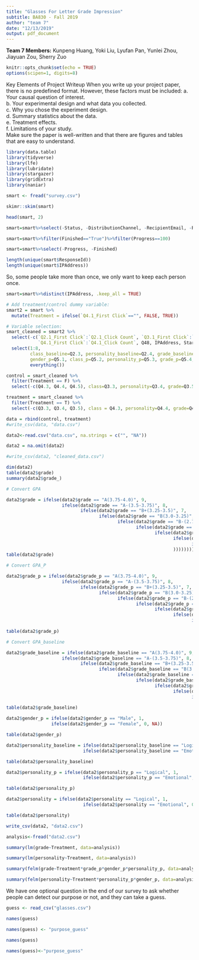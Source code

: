 ```yaml
---
title: "Glasses For Letter Grade Impression"
subtitle: BA830 - Fall 2019
author: "team 7"
date: "12/13/2019"
output: pdf_document
---
```


**Team 7 Members:** Kunpeng Huang, Yoki Liu, Lyufan Pan, Yunlei Zhou, Jiayuan Zou, Sherry Zuo

```r
knitr::opts_chunk$set(echo = TRUE)
options(scipen=1, digits=8)
```

Key Elements of Project Writeup
When you write up your project paper, there is no predefined format. However, these factors must be included:
a. Your causal question of interest.  
b. Your experimental design and what data you collected.  
c. Why you chose the experiment design.  
d. Summary statistics about the data.  
e. Treatment effects.  
f. Limitations of your study.  
Make sure the paper is well-written and that there are figures and tables that are easy to understand.

```r
library(data.table)
library(tidyverse)
library(lfe)
library(lubridate)
library(stargazer)
library(gridExtra)
library(naniar)
```

```r
smart <- fread("survey.csv")
```

```r
skimr::skim(smart)
```

```r
head(smart, 2)
```

```r
smart=smart%>%select(-Status, -DistributionChannel, -RecipientEmail, -RecipientFirstName, -RecipientLastName, -ExternalReference, -UserLanguage)
```

```r
smart=smart%>%filter(Finished=="True")%>%filter(Progress==100)
```

```r
smart=smart%>%select(-Progress, -Finished)
```

```r
length(unique(smart$ResponseId))
length(unique(smart$IPAddress))
```
So, some people take more than once, we only want to keep each person once.
```r
smart=smart%>%distinct(IPAddress, .keep_all = TRUE)
```
```r
# Add treatment/control dummy variable:
smart2 = smart %>% 
  mutate(Treatment = ifelse(`Q4.1_First Click`=="", FALSE, TRUE))

# Variable selection:
smart_cleaned = smart2 %>% 
  select(-c(`Q2.1_First Click`:`Q2.1_Click Count`, `Q3.1_First Click`:`Q3.1_Click Count`, 
            `Q4.1_First Click`:`Q4.1_Click Count`, Q48, IPAddress, StartDate, EndDate, ResponseId)) %>% 
  select(1:8, 
         class_baseline=Q2.3, personality_baseline=Q2.4, grade_baseline=Q2.5, 
         gender_p=Q5.1, class_p=Q5.2, personality_p=Q5.3, grade_p=Q5.4,
         everything())
```

```r
control = smart_cleaned %>% 
  filter(Treatment == F) %>% 
  select(-c(Q4.3, Q4.4, Q4.5), class=Q3.3, personality=Q3.4, grade=Q3.5)

treatment = smart_cleaned %>% 
  filter(Treatment == T) %>% 
  select(-c(Q3.3, Q3.4, Q3.5), class = Q4.3, personality=Q4.4, grade=Q4.5) 

data = rbind(control, treatment)
#write_csv(data, "data.csv")
```
```r
data2<-read.csv("data.csv", na.strings = c("", "NA"))
```
```r
data2 = na.omit(data2)
```
```r
#write_csv(data2, "cleaned_data.csv")
```
```r
dim(data2)
table(data2$grade)
summary(data2$grade_)
```

```r
# Convert GPA

data2$grade = ifelse(data2$grade == "A(3.75-4.0)", 9,
                     ifelse(data2$grade == "A-(3.5-3.75)", 8,
                            ifelse(data2$grade == "B+(3.25-3.5)", 7,
                                   ifelse(data2$grade == "B(3.0-3.25)", 6,
                                          ifelse(data2$grade == "B-(2.75-3.0)", 5,
                                                 ifelse(data2$grade == "C+(2.5-2.75)", 4,
                                                        ifelse(data2$grade == "C(2.25-2.5)", 3,
                                                               ifelse(data2$grade == "C-(2.0-2.25)", 2,
                                                                      ifelse(data2$grade == "Prefer not to say", NA, 1)
                                                               ))))))))
table(data2$grade)
```

```r
# Convert GPA_P

data2$grade_p = ifelse(data2$grade_p == "A(3.75-4.0)", 9,
                     ifelse(data2$grade_p == "A-(3.5-3.75)", 8,
                            ifelse(data2$grade_p == "B+(3.25-3.5)", 7,
                                   ifelse(data2$grade_p == "B(3.0-3.25)", 6,
                                          ifelse(data2$grade_p == "B-(2.75-3.0)", 5,
                                                 ifelse(data2$grade_p == "C+(2.5-2.75)", 4,
                                                        ifelse(data2$grade_p == "C(2.25-2.5)", 3,
                                                               ifelse(data2$grade_p == "C-(2.0-2.25)", 2,
                                                                      ifelse(data2$grade_p == "Prefer not to say", NA,
                                                                             1)))))))))
table(data2$grade_p)
```

```r
# Convert GPA_baseline

data2$grade_baseline = ifelse(data2$grade_baseline == "A(3.75-4.0)", 9,
                     ifelse(data2$grade_baseline == "A-(3.5-3.75)", 8,
                            ifelse(data2$grade_baseline == "B+(3.25-3.5)", 7,
                                   ifelse(data2$grade_baseline == "B(3.0-3.25)", 6,
                                          ifelse(data2$grade_baseline == "B-(2.75-3.0)", 5,
                                                 ifelse(data2$grade_baseline == "C+(2.5-2.75)", 4,
                                                        ifelse(data2$grade_baseline == "C(2.25-2.5)", 3,
                                                               ifelse(data2$grade_baseline == "C-(2.0-2.25)", 2,
                                                                      ifelse(data2$grade_baseline == "Prefer not to say", NA,
                                                                             1)))))))))
table(data2$grade_baseline)
```
```r
data2$gender_p = ifelse(data2$gender_p == "Male", 1,
                 ifelse(data2$gender_p == "Female", 0, NA))

table(data2$gender_p)
```

```r
data2$personality_baseline = ifelse(data2$personality_baseline == "Logical", 1,
                             ifelse(data2$personality_baseline == "Emotional", 0, NA))

table(data2$personality_baseline)
```

```r
data2$personality_p = ifelse(data2$personality_p == "Logical", 1,
                             ifelse(data2$personality_p == "Emotional", 0, NA))

table(data2$personality_p)
```

```r
data2$personality = ifelse(data2$personality == "Logical", 1,
                             ifelse(data2$personality == "Emotional", 0, NA))

table(data2$personality)
```

```r
write_csv(data2, "data2.csv")
```

```r
analysis<-fread("data2.csv")
```
```r
summary(lm(grade~Treatment, data=analysis))
```
```r
summary(lm(personality~Treatment, data=analysis))
```
```r
summary(felm(grade~Treatment*grade_p*gender_p*personality_p, data=analysis))
```
```r
summary(felm(personality~Treatment*personality_p*gender_p, data=analysis))
```




###############################################################################
We have one optional question in the end of our survey to ask whether people can detect our purpose or not, and they can take a guess. 
```r
guess <- read_csv("glasses.csv")
```
```r
names(guess)
```
```r
names(guess) <- "purpose_guess"
```

```r
names(guess)
```
```r
names(guess)<-"purpose_guess"
```



